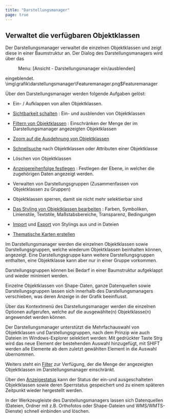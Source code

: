 ```yaml
---
title: "Darstellungsmanager"
page: true
---
```

## Verwaltet die verf&#252;gbaren Objektklassen


Der Darstellungsmanager verwaltet die einzelnen Objektklassen und zeigt diese in einer Baumstruktur an. 
Der Dialog des Darstellungsmanagers wird &#252;ber das  <Menu> Menu: [Ansicht - Darstellungsmanager ein/ausblenden] </Menu>  eingeblendet.<Image>\img\grafik\darstellungsmanager\Featuremanager.png$Featuremanager</Image>

&#220;ber den Darstellungsmanager werden folgende Aufgaben gel&#246;st:

- Ein- / Aufklappen von allen Objektklassen.

- [Sichtbarkeit schalten](../darstellungsmanager/sichtbarkeitschalten)
: Ein- und ausblenden von Objektklassen

- [Filtern von Objektklassen](../darstellungsmanager/filterungvonfeatureklassen)
: Einschr&#228;nken der Menge der im Darstellungsmanager angezeigten Objektklassen

- [Zoom auf die Ausdehnung von Objektklassen](../darstellungsmanager/zoomauffeatureklasse)

- [Schnellsuche](../suche/ad-hoc-suche)
 nach Objektklassen oder Attributen einer Objektklasse

- L&#246;schen von Objektklassen

- [Anzeigereihenfolge festlegen](../darstellungsmanager/anzeigereihenfolge)
: Festlegen der Ebene, in welcher die zugeh&#246;rigen Daten angezeigt werden.

- Verwalten von Darstellungsgruppen (Zusammenfassen von Objektklassen zu Gruppen)

- Objektklassen sperren, damit sie nicht mehr selektierbar sind

- [Das Styling von Objektklassen bearbeiten](../stylingeditor/allgemein)
:  Farben, Symboliken, Linienstile, Textstile, Ma&#223;stabsbereiche, Transparenz, Bedingungen

- [Import](../darstellungsmanager/stylingimportieren)
 und 
[Export](../darstellungsmanager/stylingexportieren)
 von Stylings aus und in Dateien

- [Thematische Karten erstellen](../thematischekarten/allgemein)




Im Darstellungsmanager werden die einzelnen Objektklassen sowie Darstellungsgruppen, welche wiederum Objektklassen beinhalten k&#246;nnen, angezeigt. Eine Darstellungsgruppe kann weitere Darstellungsgruppen enthalten, eine Objektklasse kann aber nur in einer Gruppe vorkommen.

Darstellungsgruppen k&#246;nnen bei Bedarf in einer Baumstruktur aufgeklappt und wieder minimiert werden.

Einzelne Objektklassen von Shape-Daten, ganze Datenquellen sowie Darstellungsgruppen lassen sich innerhalb des Darstellungsmanagers verschieben, was deren Anzeige in der Grafik beeinflusst.

&#220;ber das Kontextmen&#252; des Darstellungsmanager werden die einzelnen Optionen aufgerufen, welche auf die ausgew&#228;hlte(n) Objektklasse(n) angewendet werden k&#246;nnen.

Der Darstellungsmanager unterst&#252;tzt die Mehrfachauswahl von Objektklassen und Darstellungsgruppen, nach dem Prinzip wie auch Dateien im Windows-Explorer selektiert werden: Mit gedr&#252;ckter Taste  <Border>Strg</Border>  wird das neue Element der bestehenden Auswahl hinzugef&#252;gt, mit  <Border>SHIFT</Border>  werden alle Elemente ab dem zuletzt gew&#228;hlten Element in die Auswahl &#252;bernommen. 

Weiters steht ein [Filter](../darstellungsmanager/filterungvonfeatureklassen)
 zur Verf&#252;gung, der die Menge der angezeigten Objektklassen im Darstellungsmanager einschr&#228;nkt.

&#220;ber den [Anzeigestatus](../darstellungsmanager/anzeigestatus)
 kann der Status der ein-und ausgeschalteten Objektklassen sowie deren Sperrstatus gespeichert und zu einem sp&#228;teren Zeitpunkt wieder hergestellt werden.

In der Werkzeugleiste des Darstellungsmanagers lassen sich Datenquellen (Dateien, Ordner mit z.B. Orthofotos oder Shape-Dateien und WMS/WMTS-Dienste) schnell einbinden und l&#246;schen.
